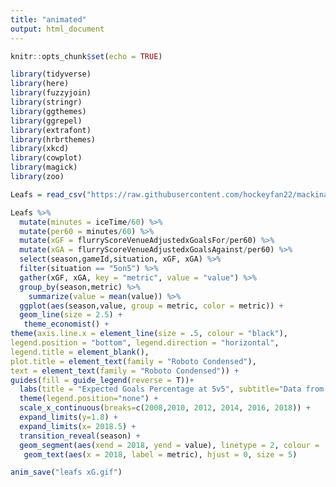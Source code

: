 ---
title: "animated"
output: html_document
---

```{r setup, include=FALSE}
knitr::opts_chunk$set(echo = TRUE)
```

```{r}
library(tidyverse)
library(here)
library(fuzzyjoin)
library(stringr)
library(ggthemes)
library(ggrepel)
library(extrafont)
library(hrbrthemes)
library(xkcd)
library(cowplot)
library(magick)
library(zoo)

Leafs = read_csv("https://raw.githubusercontent.com/hockeyfan22/mackinawstats/master/TOR.csv")
```

```{r}
Leafs %>% 
  mutate(minutes = iceTime/60) %>% 
  mutate(per60 = minutes/60) %>% 
  mutate(xGF = flurryScoreVenueAdjustedxGoalsFor/per60) %>% 
  mutate(xGA = flurryScoreVenueAdjustedxGoalsAgainst/per60) %>% 
  select(season,gameId,situation, xGF, xGA) %>% 
  filter(situation == "5on5") %>% 
  gather(xGF, xGA, key = "metric", value = "value") %>% 
  group_by(season,metric) %>% 
    summarize(value = mean(value)) %>% 
  ggplot(aes(season,value, group = metric, color = metric)) +
  geom_line(size = 2.5) + 
   theme_economist() +
theme(axis.line.x = element_line(size = .5, colour = "black"),
legend.position = "bottom", legend.direction = "horizontal",
legend.title = element_blank(),
plot.title = element_text(family = "Roboto Condensed"),
text = element_text(family = "Roboto Condensed")) +
guides(fill = guide_legend(reverse = T))+
  labs(title = "Expected Goals Percentage at 5v5", subtitle="Data from Moneypuck.com",x = "Year", y="Expected Goals For/Against Per 60") +
  theme(legend.position="none") +
  scale_x_continuous(breaks=c(2008,2010, 2012, 2014, 2016, 2018)) +
  expand_limits(y=1.8) +
  expand_limits(x= 2018.5) +
  transition_reveal(season) +
  geom_segment(aes(xend = 2018, yend = value), linetype = 2, colour = 'grey') +
   geom_text(aes(x = 2018, label = metric), hjust = 0, size = 5)

anim_save("leafs xG.gif")

  
```

